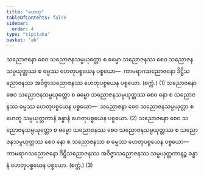 ```yaml
---
title: "ဟေတု"
tableOfContents: false
sidebar:
  order: 4
type: "tipitaka"
basket: "ab"
---
```



<DynamicBreadcrumb />

<Division number="106">

<Paragraph number="1587">
သညောဇနော စေဝ သညောဇနသမ္ပယုတ္တော စ ဓမ္မော သညောဇနဿ စေဝ သညောဇနသမ္ပယုတ္တဿ စ ဓမ္မဿ ဟေတုပစ္စယေန ပစ္စယော—  ကာမရာဂသညောဇနော ဒိဋ္ဌိသညောဇနဿ အဝိဇ္ဇာသညောဇနဿ ဟေတုပစ္စယေန ပစ္စယော. (စက္ကံ.) (1)
</Paragraph>

<Paragraph number="1588">
သညောဇနော စေဝ သညောဇနသမ္ပယုတ္တော စ ဓမ္မော သညောဇနသမ္ပယုတ္တဿ စေဝ နော စ သညောဇနဿ ဓမ္မဿ ဟေတုပစ္စယေန ပစ္စယော—  သညောဇနာ စေဝ သညောဇနသမ္ပယုတ္တာ စ ဟေတူ သမ္ပယုတ္တကာနံ ခန္ဓာနံ ဟေတုပစ္စယေန ပစ္စယော. (2)
</Paragraph>

<Paragraph number="1589">
သညောဇနော စေဝ သညောဇနသမ္ပယုတ္တော စ ဓမ္မော သညောဇနဿ စေဝ သညောဇနသမ္ပယုတ္တဿ စ သညောဇနသမ္ပယုတ္တဿ စေဝ နော စ သညောဇနဿ စ ဓမ္မဿ ဟေတုပစ္စယေန ပစ္စယော—  ကာမရာဂသညောဇနော ဒိဋ္ဌိသညောဇနဿ အဝိဇ္ဇာသညောဇနဿ သမ္ပယုတ္တကာနဉ္စ ခန္ဓာနံ ဟေတုပစ္စယေန ပစ္စယော. (စက္ကံ.) (3)
</Paragraph>
</Division>